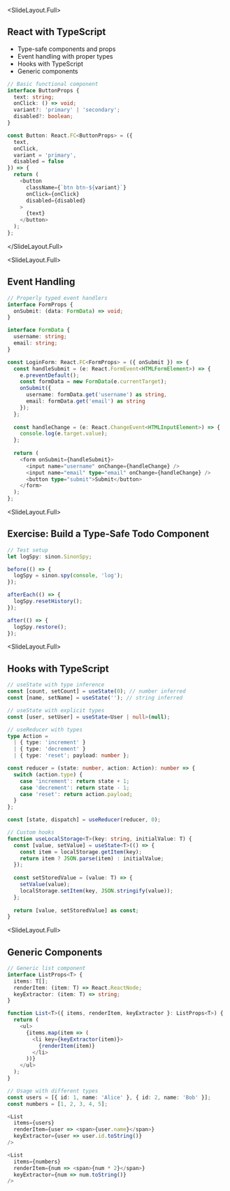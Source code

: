 
<SlideLayout.Full>
## React with TypeScript

- Type-safe components and props
- Event handling with proper types
- Hooks with TypeScript
- Generic components

```typescript
// Basic functional component
interface ButtonProps {
  text: string;
  onClick: () => void;
  variant?: 'primary' | 'secondary';
  disabled?: boolean;
}

const Button: React.FC<ButtonProps> = ({ 
  text, 
  onClick, 
  variant = 'primary',
  disabled = false 
}) => {
  return (
    <button 
      className={`btn btn-${variant}`}
      onClick={onClick}
      disabled={disabled}
    >
      {text}
    </button>
  );
};
```
</SlideLayout.Full>

<SlideLayout.Full>
## Event Handling
<CodeDisplay height="500px">
  <File name="example.typescript">
    
```typescript
// Properly typed event handlers
interface FormProps {
  onSubmit: (data: FormData) => void;
}

interface FormData {
  username: string;
  email: string;
}

const LoginForm: React.FC<FormProps> = ({ onSubmit }) => {
  const handleSubmit = (e: React.FormEvent<HTMLFormElement>) => {
    e.preventDefault();
    const formData = new FormData(e.currentTarget);
    onSubmit({
      username: formData.get('username') as string,
      email: formData.get('email') as string
    });
  };
  
  const handleChange = (e: React.ChangeEvent<HTMLInputElement>) => {
    console.log(e.target.value);
  };
  
  return (
    <form onSubmit={handleSubmit}>
      <input name="username" onChange={handleChange} />
      <input name="email" type="email" onChange={handleChange} />
      <button type="submit">Submit</button>
    </form>
  );
};
```
    
  </File>
</CodeDisplay>
</SlideLayout.Full>

<SlideLayout.Full>
## Exercise: Build a Type-Safe Todo Component
<CodeDisplay height="500px">
  <File name="example.typescript">
    
```typescript
// Test setup
let logSpy: sinon.SinonSpy;

before(() => {
  logSpy = sinon.spy(console, 'log');
});

afterEach(() => {
  logSpy.resetHistory();
});

after(() => {
  logSpy.restore();
});
```
    
  </File>
</CodeDisplay>
</SlideLayout.Full>

<SlideLayout.Full>
## Hooks with TypeScript
<CodeDisplay height="500px">
  <File name="example.typescript">
    
```typescript
// useState with type inference
const [count, setCount] = useState(0); // number inferred
const [name, setName] = useState(''); // string inferred

// useState with explicit types
const [user, setUser] = useState<User | null>(null);

// useReducer with types
type Action = 
  | { type: 'increment' }
  | { type: 'decrement' }
  | { type: 'reset'; payload: number };

const reducer = (state: number, action: Action): number => {
  switch (action.type) {
    case 'increment': return state + 1;
    case 'decrement': return state - 1;
    case 'reset': return action.payload;
  }
};

const [state, dispatch] = useReducer(reducer, 0);

// Custom hooks
function useLocalStorage<T>(key: string, initialValue: T) {
  const [value, setValue] = useState<T>(() => {
    const item = localStorage.getItem(key);
    return item ? JSON.parse(item) : initialValue;
  });
  
  const setStoredValue = (value: T) => {
    setValue(value);
    localStorage.setItem(key, JSON.stringify(value));
  };
  
  return [value, setStoredValue] as const;
}
```
    
  </File>
</CodeDisplay>
</SlideLayout.Full>

<SlideLayout.Full>
## Generic Components
<CodeDisplay height="500px">
  <File name="example.typescript">
    
```typescript
// Generic list component
interface ListProps<T> {
  items: T[];
  renderItem: (item: T) => React.ReactNode;
  keyExtractor: (item: T) => string;
}

function List<T>({ items, renderItem, keyExtractor }: ListProps<T>) {
  return (
    <ul>
      {items.map(item => (
        <li key={keyExtractor(item)}>
          {renderItem(item)}
        </li>
      ))}
    </ul>
  );
}

// Usage with different types
const users = [{ id: 1, name: 'Alice' }, { id: 2, name: 'Bob' }];
const numbers = [1, 2, 3, 4, 5];

<List 
  items={users}
  renderItem={user => <span>{user.name}</span>}
  keyExtractor={user => user.id.toString()}
/>

<List
  items={numbers}
  renderItem={num => <span>{num * 2}</span>}
  keyExtractor={num => num.toString()}
/>
```
    
  </File>
</CodeDisplay>
</SlideLayout.Full>